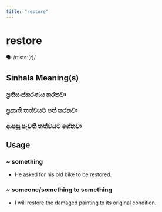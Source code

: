 ```yaml
---
title: "restore"
---
```


# restore

🗣️ /rɪˈstɔː(r)/

## Sinhala Meaning(s)

### ප්‍රතිසංස්කරණය කරනවා
### ප්‍රකෘති තත්වයට පත් කරනවා
### ආපසු පැවති තත්වයට ගේනවා

## Usage

### ~ something

- He asked for his old bike to be restored.


### ~ someone/something to something

- I will restore the damaged painting to its original condition.

